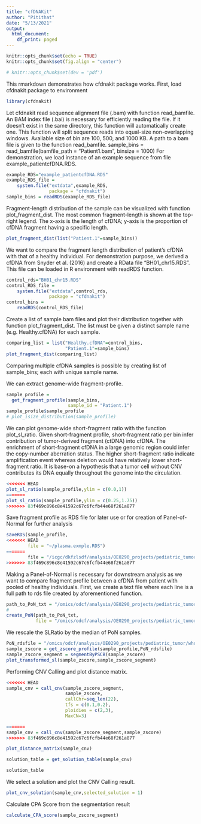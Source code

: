 ```yaml
---
title: "cfDNAKit"
author: "Pitithat"
date: "5/13/2021"
output:
  html_document:
    df_print: paged
---
```


```r
knitr::opts_chunk$set(echo = TRUE)
knitr::opts_chunk$set(fig.align = "center")

# knitr::opts_chunk$set(dev = 'pdf')

```


This rmarkdown demonstrates how cfdnakit package works. First, load cfdnakit package to environment

```r
library(cfdnakit)
```

Let cfdnakit read sequence alignment file (.bam) with function read_bamfile. An BAM index file (.bai) is necessary for efficiently reading the file. If it doesn't exist in the same directory, this function will automatically create one. This function will split sequence reads into equal-size non-overlapping windows. Available size of bin are 100, 500, and 1000 KB. A path to a bam file is given to the function read_bamfile. sample_bins = read_bamfile(bamfile_path = "Patient1.bam", binsize = 1000) For demonstration, we load instance of an example sequence from file example_patientcfDNA.RDS.

```r

example_RDS="example_patientcfDNA.RDS"
example_RDS_file =
    system.file("extdata",example_RDS,
                package = "cfdnakit")
sample_bins = readRDS(example_RDS_file)

```

Fragment-length distribution of the sample can be visualized with function plot_fragment_dist. The most common fragment-length is shown at the top-right legend. The x-axis is the length of cfDNA; y-axis is the proportion of cfDNA fragment having a specific length.

```r
plot_fragment_dist(list("Patient.1"=sample_bins))
```


We want to compare the fragment length distribution of patient's cfDNA with that of a healthy individual. For demonstration purpose, we derived a cfDNA from Snyder et al. (2016) and create a RData file "BH01_chr15.RDS". This file can be loaded in R environment with readRDS function.

```r
control_rds="BH01_chr15.RDS"
control_RDS_file =
    system.file("extdata",control_rds,
                package = "cfdnakit")
control_bins =
    readRDS(control_RDS_file)

```


Create a list of sample bam files and plot their distribution together with function plot_fragment_dist. The list must be given a distinct sample name (e.g. Healthy.cfDNA) for each sample. 

```r
comparing_list = list("Healthy.cfDNA"=control_bins,
                      "Patient.1"=sample_bins)
plot_fragment_dist(comparing_list)

```
Comparing multiple cfDNA samples is possible by creating list of sample_bins; each with unique sample name. 


We can extract genome-wide fragment-profile. 

```r
sample_profile = 
  get_fragment_profile(sample_bins,
                       sample_id = "Patient.1")
sample_profile$sample_profile
# plot_isize_distribution(sample_profile)
```


We can plot genome-wide short-fragment ratio with the function plot_sl_ratio. Given short-fragment profile, short-fragment ratio per bin infer contribution of tumor-derived fragment (ctDNA) into cfDNA. The enrichment of short-fragment cfDNA in a large genomic region could infer the copy-number aberration status. The higher short-fragment ratio indicate amplification event whereas deletion would have relatively lower short-fragment ratio. It is base-on a hypothesis that a tumor cell without CNV contributes its DNA equally throughout the genome into the circulation.

```r
<<<<<<< HEAD
plot_sl_ratio(sample_profile,ylim = c(0.0,1))
=======
plot_sl_ratio(sample_profile,ylim = c(0.25,1.75))
>>>>>>> 83f469c896c8e41592c67c6fcfb44e68f261a877
```



Save fragment profile as RDS file for later use or for creation of Panel-of-Normal for further analysis

```r
saveRDS(sample_profile,
<<<<<<< HEAD
        file = "~/plasma.exmple.RDS")
=======
        file = "/icgc/dkfzlsdf/analysis/OE0290_projects/pediatric_tumor/whole_genome_sequencing/results_per_pid/OE0290-PED_5LB-017/cfdnakit/plasma-01-01_OE0290-PED_5LB-017/plasma-01-01_OE0290-PED_5LB-017.RDS")
>>>>>>> 83f469c896c8e41592c67c6fcfb44e68f261a877

```

Making a Panel-of-Normal is necessary for downstream analysis as we want to compare fragment profile between a cfDNA from patient with pooled of healthy individuals. First, we create a text file where each line is a full path to rds file created by aforementioned function.

```r
path_to_PoN_txt = "/omics/odcf/analysis/OE0290_projects/pediatric_tumor/whole_genome_sequencing/processing_scripts/cfdnakit_script/reference_healthy.listfile"
# 
create_PoN(path_to_PoN_txt,
           file = "/omics/odcf/analysis/OE0290_projects/pediatric_tumor/whole_genome_sequencing/processing_scripts/cfdnakit_script/reference_healthy.rds")


```


We rescale the SLRatio by the median of PoN samples. 

```r
PoN_rdsfile = "/omics/odcf/analysis/OE0290_projects/pediatric_tumor/whole_genome_sequencing/processing_scripts/cfdnakit_script/PoN_fragment_profiles.rds"
sample_zscore = get_zscore_profile(sample_profile,PoN_rdsfile)
sample_zscore_segment = segmentByPSCB(sample_zscore)
plot_transformed_sl(sample_zscore,sample_zscore_segment)
```


Performing CNV Calling and plot distance matrix.
```r

<<<<<<< HEAD
sample_cnv = call_cnv(sample_zscore_segment,
                      sample_zscore,
                      callChr=seq_len(22),
                      tfs = c(0.1,0.2),
                      ploidies = c(2,3),
                      MaxCN=3)

=======
sample_cnv = call_cnv(sample_zscore_segment,sample_zscore)
>>>>>>> 83f469c896c8e41592c67c6fcfb44e68f261a877

plot_distance_matrix(sample_cnv)

solution_table = get_solution_table(sample_cnv)

solution_table
```

We select a solution and plot the CNV Calling result.
```r
plot_cnv_solution(sample_cnv,selected_solution = 1)

```

Calculate CPA Score from the segmentation result
```r
calculate_CPA_score(sample_zscore_segment)
```
